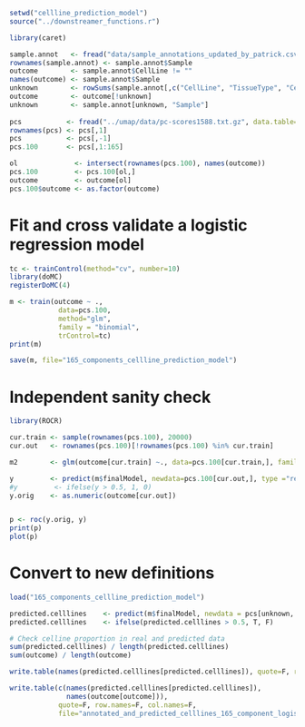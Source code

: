 ```r
setwd("cellline_prediction_model")
source("../downstreamer_functions.r")

library(caret)

sample.annot   <- fread("data/sample_annotations_updated_by_patrick.csv", stringsAsFactors = F, sep="\t", header=T, data.table=F)
rownames(sample.annot) <- sample.annot$Sample
outcome        <- sample.annot$CellLine != ""
names(outcome) <- sample.annot$Sample
unknown        <- rowSums(sample.annot[,c("CellLine", "TissueType", "CellType")] == "") == 3
outcome        <- outcome[!unknown]
unknown        <- sample.annot[unknown, "Sample"]
  
pcs           <- fread("../umap/data/pc-scores1588.txt.gz", data.table=F)
rownames(pcs) <- pcs[,1]
pcs           <- pcs[,-1]
pcs.100       <- pcs[,1:165]

ol              <- intersect(rownames(pcs.100), names(outcome))
pcs.100         <- pcs.100[ol,]
outcome         <- outcome[ol]
pcs.100$outcome <- as.factor(outcome)
```

# Fit and cross validate a logistic regression model
```r
tc <- trainControl(method="cv", number=10)
library(doMC)
registerDoMC(4)

m <- train(outcome ~ .,
            data=pcs.100,
            method="glm",
            family = "binomial",
            trControl=tc)
print(m)

save(m, file="165_components_cellline_prediction_model")  
```

# Independent sanity check
```r
library(ROCR)

cur.train <- sample(rownames(pcs.100), 20000)
cur.out   <- rownames(pcs.100)[!rownames(pcs.100) %in% cur.train]

m2        <- glm(outcome[cur.train] ~., data=pcs.100[cur.train,], family = binomial(link="logit"))

y         <- predict(m$finalModel, newdata=pcs.100[cur.out,], type ="response")
#y         <- ifelse(y > 0.5, 1, 0)
y.orig    <- as.numeric(outcome[cur.out])


p <- roc(y.orig, y)
print(p)
plot(p)
```

# Convert to new definitions
```r
load("165_components_cellline_prediction_model")  

predicted.celllines    <- predict(m$finalModel, newdata = pcs[unknown, 1:165], type="response")
predicted.celllines    <- ifelse(predicted.celllines > 0.5, T, F)

# Check celline proportion in real and predicted data
sum(predicted.celllines) / length(predicted.celllines)
sum(outcome) / length(outcome)

write.table(names(predicted.celllines[predicted.celllines]), quote=F, row.names=F, col.names=F, file="predicted_celllines_165_component_logisitic_regression.tsv")

write.table(c(names(predicted.celllines[predicted.celllines]),
              names(outcome[outcome])),
            quote=F, row.names=F, col.names=F,
            file="annotated_and_predicted_celllines_165_component_logisitic_regression.tsv")

```

